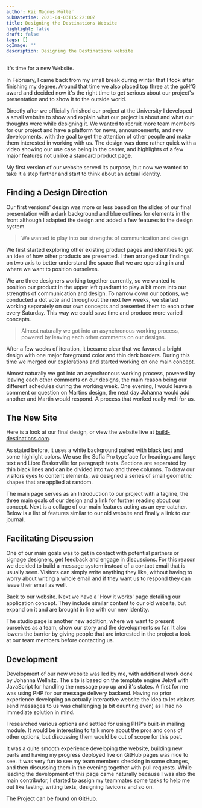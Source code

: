 ```yaml
---
author: Kai Magnus Müller
pubDatetime: 2021-04-03T15:22:00Z
title: Designing the Destinations Website
highlight: false
draft: false
tags: []
ogImage: ''
description: Designing the Destinations website
---
```



<Figure
	alt="Three example screens of the new landing page concept. Our index page, feature overview page and blog."
	src="https://res.cloudinary.com/dm3a0qioc/image/upload/v1678226719/website-final2x_x3r7ii.png"
	aspectRatio="16:10"
	loading="eager"></Figure>

It's time for a new Website.

In February, I came back from my small break during winter that I took after finishing my degree. Around that time we also placed top three at the goHfG award and decided now it's the right time to get serious about our project's presentation and to show it to the outside world.

Directly after we officially finished our project at the University I developed a small website to show and explain what our project is about and what our thoughts were while designing it. We wanted to recruit more team members for our project and have a platform for news, announcements, and new developments, with the goal to get the attention of other people and make them interested in working with us. The design was done rather quick with a video showing our use case being in the center, and highlights of a few major features not unlike a standard product page.

My first version of our website served its purpose, but now we wanted to take it a step further and start to think about an actual identity.

## Finding a Design Direction

Our first versions' design was more or less based on the slides of our final presentation with a dark background and blue outlines for elements in the front although I adapted the design and added a few features to the design system.

> We wanted to play into our strengths of communication and design.

We first started exploring other existing product pages and identities to get an idea of how other products are presented. I then arranged our findings on two axis to better understand the space that we are operating in and where we want to position ourselves.

<Figure
	alt="A lot of product pages operate in the bottom left - unemotional and fairly 'standard' - quadrant."
	src="https://res.cloudinary.com/dm3a0qioc/image/upload/v1678226737/InspirationMoodboard_bq3vxv.jpg"
	aspectRatio="4209:3800"></Figure>

We are three designers working together currently, so we wanted to position our product in the upper left quadrant to play a bit more into our strengths of communication and design. To narrow down our options, we conducted a dot vote and throughout the next few weeks, we started working separately on our own concepts and presented them to each other every Saturday. This way we could save time and produce more varied concepts.

<Figure
	alt="Some in-progress designs by Johanna and me."
	src="https://res.cloudinary.com/dm3a0qioc/image/upload/v1678226760/website-concepts2x_w9j0v2.png"
	aspectRatio="16:9"></Figure>

> Almost naturally we got into an asynchronous working process, powered by leaving each other comments on our designs.

After a few weeks of iteration, it became clear that we favored a bright design with one major foreground color and thin dark borders. During this time we merged our explorations and started working on one main concept.

Almost naturally we got into an asynchronous working process, powered by leaving each other comments on our designs, the main reason being our different schedules during the working week. One evening, I would leave a comment or question on Martins design, the next day Johanna would add another and Martin would respond. A process that worked really well for us.

## The New Site

<Figure
	alt="Final design concept for our site."
	src="https://res.cloudinary.com/dm3a0qioc/image/upload/v1678226719/website-final2x_x3r7ii.png"
	aspectRatio="16:10"></Figure>

Here is a look at our final design, or view the website live at [build-destinations.com](https://www.build-destinations.com).

As stated before, it uses a white background paired with black text and some highlight colors. We use the Sofia Pro typeface for headings and large text and Libre Baskerville for paragraph texts. Sections are separated by thin black lines and can be divided into two and three columns. To draw our visitors eyes to content elements, we designed a series of small geometric shapes that are applied at random.

The main page serves as an Introduction to our project with a tagline, the three main goals of our design and a link for further reading about our concept. Next is a collage of our main features acting as an eye-catcher. Below is a list of features similar to our old website and finally a link to our journal.

## Facilitating Discussion

One of our main goals was to get in contact with potential partners or signage designers, get feedback and engage in discussions. For this reason we decided to build a message system instead of a contact email that is usually seen. Visitors can simply write anything they like, without having to worry about writing a whole email and if they want us to respond they can leave their email as well.

<Figure
	alt="With this message form, visitors can message us without having to pull up an email application. This reduces friction and will result in more feedback."
	src="https://res.cloudinary.com/dm3a0qioc/image/upload/v1678227052/website-popup_tfkr3u.png"
	aspectRatio="16:10"></Figure>

Back to our website. Next we have a 'How it works' page detailing our application concept. They include similar content to our old website, but expand on it and are brought in line with our new identity.

The studio page is another new addition, where we want to present ourselves as a team, show our story and the developments so far. It also lowers the barrier by giving people that are interested in the project a look at our team members before contacting us.

## Development

Development of our new website was led by me, with additional work done by Johanna Wellnitz. The site is based on the template engine Jekyll with JavaScript for handling the message pop up and it's states. A first for me was using PHP for our message delivery backend. Having no prior experience developing an actually interactive website the idea to let visitors send messages to us was challenging (a bit daunting even) as I had no immediate solution in mind.

I researched various options and settled for using PHP's built-in mailing module. It would be interesting to talk more about the pros and cons of other options, but discussing them would be out of scope for this post.

It was a quite smooth experience developing the website, building new parts and having my progress deployed live on GitHub pages was nice to see. It was very fun to see my team members checking in some changes, and then discussing them in the evening together with pull requests. While leading the development of this page came naturally because I was also the main contributor, I started to assign my teammates some tasks to help me out like testing, writing texts, designing favicons and so on.

The Project can be found on [GitHub][GHLink].

[GHLink]: https://github.com/The-Destinations-Company/the-destinations-company.github.io
